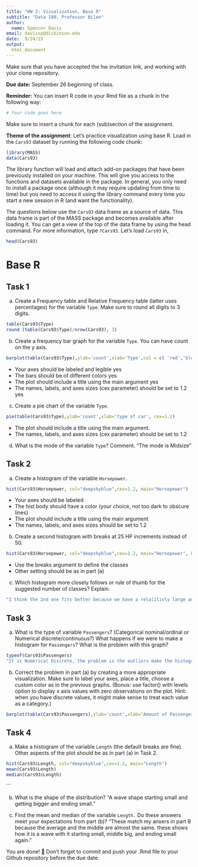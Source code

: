 ```yaml
---
title: "HW 2: Visualization, Base R"
subtitle: "Data 180, Professor Bilen"
author: 
  name: Spencer Davis
email: davissp@dickinson.edu
date:  9/24/23
output: 
  html_document
---
```


Make sure that you have accepted the hw invitation link, and working with your clone repository.

**Due date:** September 26 beginning of class.

**Reminder:** You can insert R code in your Rmd file as a chunk in the following way:
```r
# Your code goes here
```
Make sure to insert a chunk for each (sub)section of the assignment.

**Theme of the assignment**: Let's practice visualization using base R. Load in the `Cars93` dataset by running the following code chunk:

```r
library(MASS)
data(Cars93)
```

The library function will load and attach add-on packages that have been previously installed on your machine. This will give you access to the functions and datasets available in the package. In general, you only need to install a package once (although it may require updating from time to time) but you need to access it using the library command every time you start a new session in R (and want the functionality). 

The questions below use the `Cars93` data frame as a source of data. This data frame is part of the MASS package and becomes available after loading it. You can get a view of the top of the data frame by using the head command. For more information, type `?Cars93`. Let's load `Cars93` in,
```r
head(Cars93)
```

# Base R
## Task 1
a) Create a Frequency table and Relative Frequency table (latter uses percentages) for the variable `Type`. Make sure to round all digits to 3 digits.
```r
table(Cars93$Type)
round (table(Cars93$Type)/nrow(Cars93), 3)

```
b) Create a frequency bar graph for the variable `Type`. You can have count on the y axis.
```r
barplot(table(Cars93$Type),ylab='count',xlab='Type',col = c( 'red','blue','yellow','green','purple','skyblue'), cex.lab=1.5, cex.names=1.2)
```

*	Your axes should be labeled and legible yes
*	The bars should be of different colors yes
*	The plot should include a title using the main argument yes
*	The names, labels, and axes sizes (cex parameter) should be set to 1.2 yes

c) Create a pie chart of the variable `Type`.
```r
pie(table(Cars93$Type),ylab='count',xlab='type of car', cex=1.2)
```

* The plot should include a title using the main argument.
*	The names, labels, and axes sizes (cex parameter) should be set to 1.2

d) What is the mode of the variable `Type`? Comment.
 "The mode is Midsize"

## Task 2 
a) Create a histogram of the variable `Horsepower`.
```r
hist(Cars93$Horsepower, col="deepskyblue",cex=1.2, main="Horsepower")
```

*	Your axes should be labeled
*	The hist body should have a color (your choice, not too dark to obscure lines) 
*	The plot should include a title using the main argument
*	The names, labels, and axes sizes should be set to 1.2

b) Create a second histogram with breaks at 25 HP increments instead of 50.
```r
hist(Cars93$Horsepower, col="deepskyblue",cex=1.2, main="Horsepower", breaks = 25,)
```

* Use the breaks argument to define the classes
* Other setting should be as in part (a)

c) Which histogram more closely follows or rule of thumb for the suggested number of classes? Explain.
```r
"I think the 2nd one fits better because we have a relalitivly large amount of data here."
```


## Task 3 
a) What is the type of variable `Passengers`? (Categorical nominal/ordinal or Numerical discrete/continuous?) What happens if we were to make a histogram for `Passengers`? What is the problem with this graph?
```r
typeof(Cars93$Passengers)
"It is Numerical Discrete, the problem is the outliers make the histogram less informitive."
```

b) Correct the problem in part (a) by creating a more appropriate visualization. Make sure to label your axes, place a title, choose a custom color as in the previous graphs. (Bonus: use factor() with levels option to display x axis values with zero observations on the plot. Hint: when you have discrete values, it might make sense to treat each value as a category.)
```r
barplot(table(Cars93$Passengers),ylab='count',xlab='Amount of Passengers',col = c( 'red','blue','yellow','green','purple','skyblue'), cex.lab=1.5)
```

## Task 4 
a) Make a histogram of the variable `Length` (the default breaks are fine). Other aspects of the plot should be as in part (a) in Task 2.
```r
hist(Cars93$Length, col="deepskyblue",cex=1.2, main="Length")
mean(Cars93$Length)
median(Cars93$Length)
```
```

b) What is the shape of the distribution?
"A wave shape starting small and getting bigger and ending small."

c) Find the mean and median of the variable `Length.` Do these answers meet your expectations from part (b)?
 "These match my ansers in part B because the average and the middle are almost the same. these shows how it is a wave with it starting small, middle big, and ending small again. "

You are done! 🏁 Don't forget to commit and push your .Rmd file to your Github repository before the due date.


